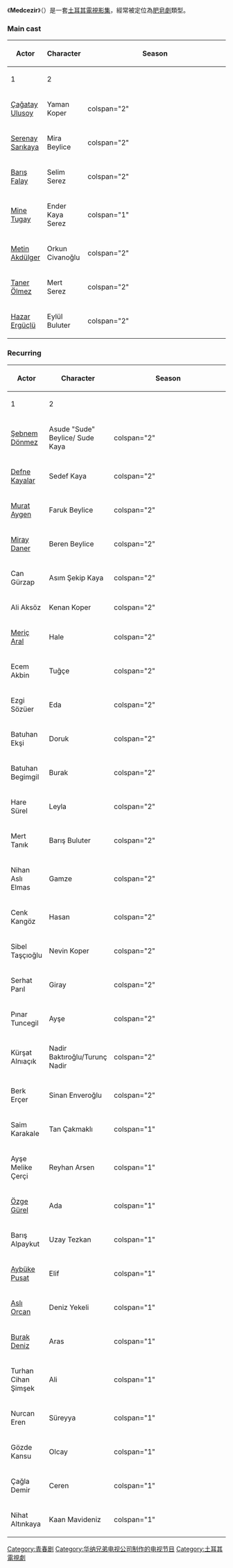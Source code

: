 {{infobox television |
  | show_name = 橘郡风云
  | original_name      = -{Medcezir}-
  | image = [[File:Medcezir_Logo.png|250px]]   
  | caption = 
  | format = [[青春劇|青春劇]]、[[戲劇|戲劇]]/[[肥皂劇|肥皂劇]]
  | runtime = 120 分鐘
  | creator = {{link-tr|Ece Yörenç|Ece Yörenç}}
  | starring = {{link-en|Çağatay Ulusoy|Çağatay Ulusoy}}<br />
{{link-en|Serenay Sarıkaya|Serenay Sarıkaya}}<br />{{link-en|Barış Falay|Barış Falay}}<br />{{link-en|Hazar Ergüçlü|Hazar Ergüçlü}}
  | country = [[土耳其|土耳其]]
  | network = [[Star_TV|Star TV]]
  | first_aired = 2013年9月13日
  | last_aired = 2015年6月12日
  | num_episodes = 77（共分四季）
  | imdb_id = 3150586  
  | tv_com_id = }}
《'''Medcezir'''》（{{lang-en|-{'''''Tide'''''}-}}）是一套[[土耳其|土耳其]][[電視影集|電視影集]]，經常被定位為[[肥皂劇|肥皂劇]]類型。

=== Main cast ===
{| class="wikitable sortable"
|-
! rowspan="2"|Actor
! rowspan="2"|Character
! colspan="2"|Season
|-
!! width="15%" | 1 !! width="15%" | 2
|-
| [[Çağatay_Ulusoy|Çağatay Ulusoy]]
| Yaman Koper
| colspan="2" {{yes2|Main}}
|-
| [[Serenay_Sarıkaya|Serenay Sarıkaya]]
| Mira Beylice
| colspan="2" {{yes2|Main}}
|-
| [[Barış_Falay|Barış Falay]]
| Selim Serez
| colspan="2" {{yes2|Main}}
|-
| [[Mine_Tugay|Mine Tugay]]
| Ender Kaya Serez
| colspan="1" {{yes2|Main}}
| colspan="1" {{n/a|}}
|-
| [[Metin_Akdülger|Metin Akdülger]]
| Orkun Civanoğlu
| colspan="2" {{yes2|Main}}
|-
| [[Taner_Ölmez|Taner Ölmez]]
| Mert Serez
| colspan="2" {{yes2|Main}}
|-
| [[Hazar_Ergüçlü|Hazar Ergüçlü]]
| Eylül Buluter
| colspan="2" {{yes2|Main}}
|}

=== Recurring ===
{| class="wikitable sortable"
|-
! rowspan="2"|Actor
! rowspan="2"|Character
! colspan="2"|Season
|-
!! width="15%" | 1 !! width="15%" | 2
|-
| [[Şebnem_Dönmez|Şebnem Dönmez]]
| Asude "Sude" Beylice/ Sude Kaya
| colspan="2" {{yes2|Recurring}}
|-
| [[Defne_Kayalar|Defne Kayalar]]
| Sedef Kaya
| colspan="2" {{yes2|Recurring}}
|-
| [[Murat_Aygen|Murat Aygen]]
| Faruk Beylice
| colspan="2" {{yes2|Recurring}}
|-
| [[Miray_Daner|Miray Daner]]
| Beren Beylice
| colspan="2" {{yes2|Recurring}}
|-
| Can Gürzap
| Asım Şekip Kaya
| colspan="2" {{yes2|Recurring}}
|-
| Ali Aksöz
| Kenan Koper
| colspan="2" {{yes2|Recurring}}
|-
| [[Meriç_Aral|Meriç Aral]]
| Hale
| colspan="2" {{yes2|Recurring}}
|-
| Ecem Akbin
| Tuğçe
| colspan="2" {{yes2|Recurring}}
|-
| Ezgi Sözüer
| Eda
| colspan="2" {{yes2|Recurring}}
|-
| Batuhan Ekşi
| Doruk
| colspan="2" {{yes2|Recurring}}
|-
| Batuhan Begimgil
| Burak
| colspan="2" {{yes2|Recurring}}
|-
| Hare Sürel
| Leyla
| colspan="2" {{yes2|Recurring}}
|-
| Mert Tanık
| Barış Buluter
| colspan="2" {{yes2|Recurring}}
|-
| Nihan Aslı Elmas
| Gamze
| colspan="2" {{yes2|Recurring}}
|-
| Cenk Kangöz
| Hasan
| colspan="2" {{yes2|Recurring}}
|-
| Sibel Taşçıoğlu
| Nevin Koper
| colspan="2" {{yes2|Recurring}}
|-
| Serhat Parıl
| Giray
| colspan="2" {{yes2|Recurring}}
|-
| Pınar Tuncegil
| Ayşe
| colspan="2" {{yes2|Recurring}}
|-
| Kürşat Alnıaçık
| Nadir Baktıroğlu/Turunç Nadir
| colspan="2" {{yes2|Recurring}}
|-
| Berk Erçer
| Sinan Enveroğlu
| colspan="2" {{yes2|Recurring}}
|-
| Saim Karakale
| Tan Çakmaklı
| colspan="1" {{yes2|Recurring}}
| colspan="1" {{n/a|}}
|-
| Ayşe Melike Çerçi
| Reyhan Arsen
| colspan="1" {{yes2|Recurring}}
| colspan="1" {{n/a|}}
|-
| [[Özge_Gürel|Özge Gürel]]
| Ada
| colspan="1" {{yes2|Recurring}}
| colspan="1" {{n/a|}}
|-
| Barış Alpaykut
| Uzay Tezkan
| colspan="1" {{n/a|}}
| colspan="1" {{yes2|Recurring}}
|-
| [[Aybüke_Pusat|Aybüke Pusat]]
| Elif
| colspan="1" {{n/a|}}
| colspan="1" {{yes2|Recurring}}
|-
| [[Aslı_Orcan|Aslı Orcan]]
| Deniz Yekeli
| colspan="1" {{n/a|}}
| colspan="1" {{yes2|Recurring}}
|-
| [[Burak_Deniz|Burak Deniz]]
| Aras
| colspan="1" {{n/a|}}
| colspan="1" {{yes2|Recurring}}
|-
| Turhan Cihan Şimşek
| Ali
| colspan="1" {{n/a|}}
| colspan="1" {{yes2|Recurring}}
|-
| Nurcan Eren
| Süreyya
| colspan="1" {{n/a|}}
| colspan="1" {{yes2|Recurring}}
|-
| Gözde Kansu
| Olcay
| colspan="1" {{n/a|}}
| colspan="1" {{yes2|Recurring}}
|-
| Çağla Demir
| Ceren
| colspan="1" {{n/a|}}
| colspan="1" {{yes2|Recurring}}
|-
| Nihat Altınkaya
| Kaan Mavideniz
| colspan="1" {{n/a|}}
| colspan="1" {{yes2|Recurring}}
|}
[[Category:青春剧|Category:青春剧]]
[[Category:华纳兄弟电视公司制作的电视节目|Category:华纳兄弟电视公司制作的电视节目]]
[[Category:土耳其電視劇|Category:土耳其電視劇]]
